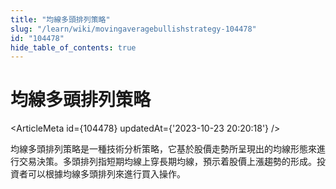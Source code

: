 ```yaml
---
title: "均線多頭排列策略"
slug: "/learn/wiki/movingaveragebullishstrategy-104478"
id: "104478"
hide_table_of_contents: true
---
```



# 均線多頭排列策略

<ArticleMeta id={104478} updatedAt={'2023-10-23 20:20:18'} />
<div className='border-solid border-b border-t-0 my-4 border-[var(--ifm-color-gray-300)]' />

均線多頭排列策略是一種技術分析策略，它基於股價走勢所呈現出的均線形態來進行交易決策。多頭排列指短期均線上穿長期均線，預示着股價上漲趨勢的形成。投資者可以根據均線多頭排列來進行買入操作。
